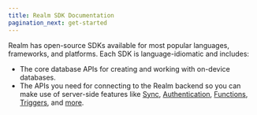 ```yaml
---
title: Realm SDK Documentation
pagination_next: get-started
---
```



Realm has open-source SDKs available for most popular languages, frameworks, and platforms. Each SDK is language-idiomatic and includes:

- The core database APIs for creating and working with on-device databases.
- The APIs you need for connecting to the Realm backend so you can make
  use of server-side features like [Sync](https://www.mongodb.com/docs/realm/sync/learn/overview/#std-label-sync),
  [Authentication](https://www.mongodb.com/docs/realm/authentication/#std-label-users-and-authentication),
  [Functions](https://www.mongodb.com/docs/realm/functions/#std-label-functions),
  [Triggers](https://www.mongodb.com/docs/realm/triggers/overview/#std-label-trigger-types),
  and [more](https://www.mongodb.com/docs/realm/cloud/).

<DocCardList items={useCurrentSidebarCategory().items} />

<HomepageSdkCards />
